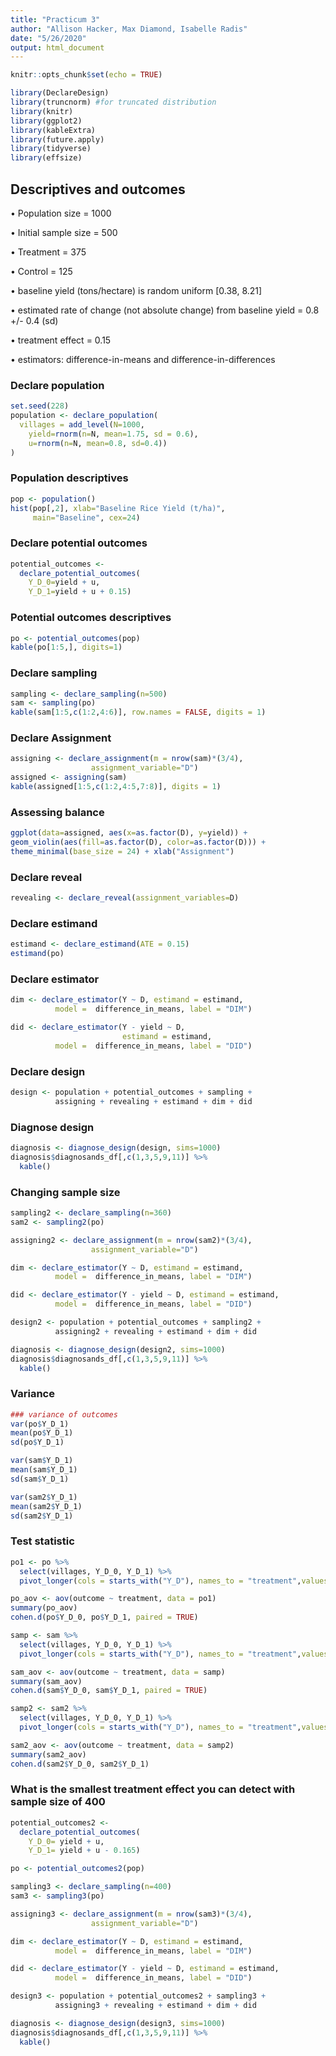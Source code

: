 ```yaml
---
title: "Practicum 3"
author: "Allison Hacker, Max Diamond, Isabelle Radis"
date: "5/26/2020"
output: html_document
---
```


```r
knitr::opts_chunk$set(echo = TRUE)
```

```r
library(DeclareDesign)
library(truncnorm) #for truncated distribution
library(knitr)
library(ggplot2)
library(kableExtra)
library(future.apply)
library(tidyverse)
library(effsize)
```

## Descriptives and outcomes

• Population size = 1000

• Initial sample size = 500

• Treatment = 375

• Control = 125

• baseline yield (tons/hectare) is random uniform [0.38, 8.21]

• estimated rate of change (not absolute change) from baseline yield = 0.8 +/- 0.4 (sd)

• treatment effect = 0.15

• estimators: difference-in-means and difference-in-differences

### Declare population
```r
set.seed(228)
population <- declare_population(
  villages = add_level(N=1000, 
    yield=rnorm(n=N, mean=1.75, sd = 0.6),
    u=rnorm(n=N, mean=0.8, sd=0.4))
)
```

### Population descriptives
```r
pop <- population()
hist(pop[,2], xlab="Baseline Rice Yield (t/ha)", 
     main="Baseline", cex=24)
```

### Declare potential outcomes
```r
potential_outcomes <- 
  declare_potential_outcomes(
    Y_D_0=yield + u,
    Y_D_1=yield + u + 0.15)
```

### Potential outcomes descriptives
```r
po <- potential_outcomes(pop)
kable(po[1:5,], digits=1)
```

### Declare sampling
```r
sampling <- declare_sampling(n=500)
sam <- sampling(po)
kable(sam[1:5,c(1:2,4:6)], row.names = FALSE, digits = 1)
```

### Declare Assignment
```r
assigning <- declare_assignment(m = nrow(sam)*(3/4),
                  assignment_variable="D")
assigned <- assigning(sam)
kable(assigned[1:5,c(1:2,4:5,7:8)], digits = 1)
```


### Assessing balance
```r
ggplot(data=assigned, aes(x=as.factor(D), y=yield)) +
geom_violin(aes(fill=as.factor(D), color=as.factor(D))) +
theme_minimal(base_size = 24) + xlab("Assignment")
```

### Declare reveal
```r
revealing <- declare_reveal(assignment_variables=D)
```

### Declare estimand
```r
estimand <- declare_estimand(ATE = 0.15)
estimand(po)
```

### Declare estimator
```r
dim <- declare_estimator(Y ~ D, estimand = estimand,  
          model =  difference_in_means, label = "DIM")

did <- declare_estimator(Y - yield ~ D, 
                         estimand = estimand,  
          model =  difference_in_means, label = "DID")
```


### Declare design
```r
design <- population + potential_outcomes + sampling +
          assigning + revealing + estimand + dim + did
```

### Diagnose design
```r
diagnosis <- diagnose_design(design, sims=1000)
diagnosis$diagnosands_df[,c(1,3,5,9,11)] %>%
  kable()
```

### Changing sample size
```r
sampling2 <- declare_sampling(n=360)
sam2 <- sampling2(po)

assigning2 <- declare_assignment(m = nrow(sam2)*(3/4),
                  assignment_variable="D")

dim <- declare_estimator(Y ~ D, estimand = estimand,  
          model =  difference_in_means, label = "DIM")

did <- declare_estimator(Y - yield ~ D, estimand = estimand,  
          model =  difference_in_means, label = "DID")

design2 <- population + potential_outcomes + sampling2 +
          assigning2 + revealing + estimand + dim + did

diagnosis <- diagnose_design(design2, sims=1000)
diagnosis$diagnosands_df[,c(1,3,5,9,11)] %>%
  kable()
```

### Variance
```r
### variance of outcomes
var(po$Y_D_1)
mean(po$Y_D_1)
sd(po$Y_D_1)

var(sam$Y_D_1)
mean(sam$Y_D_1)
sd(sam$Y_D_1)

var(sam2$Y_D_1)
mean(sam2$Y_D_1)
sd(sam2$Y_D_1)
```

### Test statistic
```r
po1 <- po %>%
  select(villages, Y_D_0, Y_D_1) %>% 
  pivot_longer(cols = starts_with("Y_D"), names_to = "treatment",values_to="outcome")

po_aov <- aov(outcome ~ treatment, data = po1)
summary(po_aov)
cohen.d(po$Y_D_0, po$Y_D_1, paired = TRUE)

samp <- sam %>%
  select(villages, Y_D_0, Y_D_1) %>% 
  pivot_longer(cols = starts_with("Y_D"), names_to = "treatment",values_to="outcome")

sam_aov <- aov(outcome ~ treatment, data = samp)
summary(sam_aov)
cohen.d(sam$Y_D_0, sam$Y_D_1, paired = TRUE)

samp2 <- sam2 %>%
  select(villages, Y_D_0, Y_D_1) %>% 
  pivot_longer(cols = starts_with("Y_D"), names_to = "treatment",values_to="outcome")

sam2_aov <- aov(outcome ~ treatment, data = samp2)
summary(sam2_aov)
cohen.d(sam2$Y_D_0, sam2$Y_D_1)
```

### What is the smallest treatment effect you can detect with sample size of 400
```r

potential_outcomes2 <- 
  declare_potential_outcomes(
    Y_D_0= yield + u,
    Y_D_1= yield + u - 0.165)

po <- potential_outcomes2(pop)

sampling3 <- declare_sampling(n=400)
sam3 <- sampling3(po)

assigning3 <- declare_assignment(m = nrow(sam3)*(3/4),
                  assignment_variable="D")

dim <- declare_estimator(Y ~ D, estimand = estimand,  
          model =  difference_in_means, label = "DIM")

did <- declare_estimator(Y - yield ~ D, estimand = estimand,  
          model =  difference_in_means, label = "DID")

design3 <- population + potential_outcomes2 + sampling3 +
          assigning3 + revealing + estimand + dim + did

diagnosis <- diagnose_design(design3, sims=1000)
diagnosis$diagnosands_df[,c(1,3,5,9,11)] %>%
  kable()
```